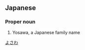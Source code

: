 ==Japanese==
{{ja-kanjitab|余|澤}}

===Proper noun===
{{ja-pos|proper|よさわ|shin=余沢}}
# Yosawa, a Japanese family name

[[Category:Japanese surnames|よさわ]]